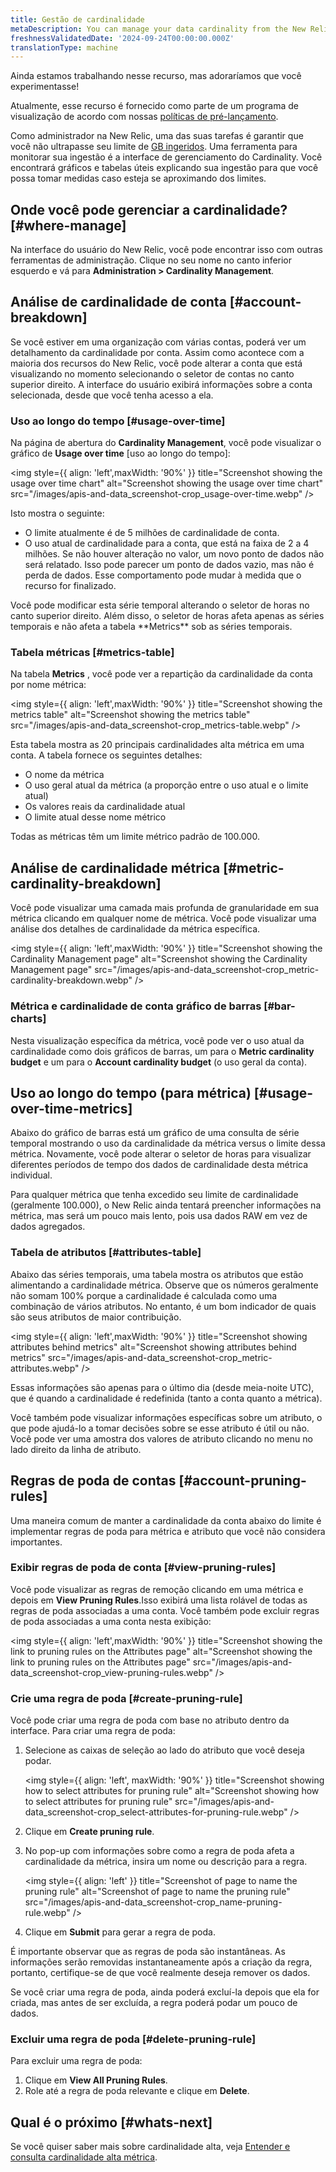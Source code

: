 ```yaml
---
title: Gestão de cardinalidade
metaDescription: You can manage your data cardinality from the New Relic UI.
freshnessValidatedDate: '2024-09-24T00:00:00.000Z'
translationType: machine
---
```


<Callout title="visualização">
  Ainda estamos trabalhando nesse recurso, mas adoraríamos que você experimentasse!

  Atualmente, esse recurso é fornecido como parte de um programa de visualização de acordo com nossas [políticas de pré-lançamento](/docs/licenses/license-information/referenced-policies/new-relic-pre-release-policy).
</Callout>

Como administrador na New Relic, uma das suas tarefas é garantir que você não ultrapasse seu limite de [GB ingeridos](/docs/licenses/license-information/product-definitions/new-relic-one-pricing-definitions/#gb-ingested). Uma ferramenta para monitorar sua ingestão é a interface de gerenciamento do Cardinality. Você encontrará gráficos e tabelas úteis explicando sua ingestão para que você possa tomar medidas caso esteja se aproximando dos limites.

## Onde você pode gerenciar a cardinalidade? [#where-manage]

Na interface do usuário do New Relic, você pode encontrar isso com outras ferramentas de administração. Clique no seu nome no canto inferior esquerdo e vá para **Administration &gt; Cardinality Management**.

## Análise de cardinalidade de conta [#account-breakdown]

Se você estiver em uma organização com várias contas, poderá ver um detalhamento da cardinalidade por conta. Assim como acontece com a maioria dos recursos do New Relic, você pode alterar a conta que está visualizando no momento selecionando o seletor de contas no canto superior direito. A interface do usuário exibirá informações sobre a conta selecionada, desde que você tenha acesso a ela.

### Uso ao longo do tempo [#usage-over-time]

Na página de abertura do **Cardinality Management**, você pode visualizar o gráfico de **Usage over time** \[uso ao longo do tempo]:

<img style={{ align: 'left',maxWidth: '90%' }} title="Screenshot showing the usage over time chart" alt="Screenshot showing the usage over time chart" src="/images/apis-and-data_screenshot-crop_usage-over-time.webp" />

Isto mostra o seguinte:

* O limite atualmente é de 5 milhões de cardinalidade de conta.
* O uso atual de cardinalidade para a conta, que está na faixa de 2 a 4 milhões. Se não houver alteração no valor, um novo ponto de dados não será relatado. Isso pode parecer um ponto de dados vazio, mas não é perda de dados. Esse comportamento pode mudar à medida que o recurso for finalizado.

<Callout variant="tip">
  Você pode modificar esta série temporal alterando o seletor de horas no canto superior direito. Além disso, o seletor de horas afeta apenas as séries temporais e não afeta a tabela **Metrics** sob as séries temporais.
</Callout>

### Tabela métricas [#metrics-table]

Na tabela **Metrics** , você pode ver a repartição da cardinalidade da conta por nome métrica:

<img style={{ align: 'left',maxWidth: '90%' }} title="Screenshot showing the metrics table" alt="Screenshot showing the metrics table" src="/images/apis-and-data_screenshot-crop_metrics-table.webp" />

Esta tabela mostra as 20 principais cardinalidades alta métrica em uma conta. A tabela fornece os seguintes detalhes:

* O nome da métrica
* O uso geral atual da métrica (a proporção entre o uso atual e o limite atual)
* Os valores reais da cardinalidade atual
* O limite atual desse nome métrico

<Callout variant="tip">
  Todas as métricas têm um limite métrico padrão de 100.000.
</Callout>

## Análise de cardinalidade métrica [#metric-cardinality-breakdown]

Você pode visualizar uma camada mais profunda de granularidade em sua métrica clicando em qualquer nome de métrica. Você pode visualizar uma análise dos detalhes de cardinalidade da métrica específica.

<img style={{ align: 'left',maxWidth: '90%' }} title="Screenshot showing the Cardinality Management page" alt="Screenshot showing the Cardinality Management page" src="/images/apis-and-data_screenshot-crop_metric-cardinality-breakdown.webp" />

### Métrica e cardinalidade de conta gráfico de barras [#bar-charts]

Nesta visualização específica da métrica, você pode ver o uso atual da cardinalidade como dois gráficos de barras, um para o **Metric cardinality budget** e um para o **Account cardinality budget** (o uso geral da conta).

## Uso ao longo do tempo (para métrica) [#usage-over-time-metrics]

Abaixo do gráfico de barras está um gráfico de uma consulta de série temporal mostrando o uso da cardinalidade da métrica versus o limite dessa métrica. Novamente, você pode alterar o seletor de horas para visualizar diferentes períodos de tempo dos dados de cardinalidade desta métrica individual.

<Callout variant="tip">
  Para qualquer métrica que tenha excedido seu limite de cardinalidade (geralmente 100.000), o New Relic ainda tentará preencher informações na métrica, mas será um pouco mais lento, pois usa dados RAW em vez de dados agregados.
</Callout>

### Tabela de atributos [#attributes-table]

Abaixo das séries temporais, uma tabela mostra os atributos que estão alimentando a cardinalidade métrica. Observe que os números geralmente não somam 100% porque a cardinalidade é calculada como uma combinação de vários atributos. No entanto, é um bom indicador de quais são seus atributos de maior contribuição.

<img style={{ align: 'left',maxWidth: '90%' }} title="Screenshot showing attributes behind metrics" alt="Screenshot showing attributes behind metrics" src="/images/apis-and-data_screenshot-crop_metric-attributes.webp" />

Essas informações são apenas para o último dia (desde meia-noite UTC), que é quando a cardinalidade é redefinida (tanto a conta quanto a métrica).

Você também pode visualizar informações específicas sobre um atributo, o que pode ajudá-lo a tomar decisões sobre se esse atributo é útil ou não. Você pode ver uma amostra dos valores de atributo clicando no menu no lado direito da linha de atributo.

## Regras de poda de contas [#account-pruning-rules]

Uma maneira comum de manter a cardinalidade da conta abaixo do limite é implementar regras de poda para métrica e atributo que você não considera importantes.

### Exibir regras de poda de conta [#view-pruning-rules]

Você pode visualizar as regras de remoção clicando em uma métrica e depois em **View Pruning Rules**.Isso exibirá uma lista rolável de todas as regras de poda associadas a uma conta. Você também pode excluir regras de poda associadas a uma conta nesta exibição:

<img style={{ align: 'left',maxWidth: '90%' }} title="Screenshot showing the link to pruning rules on the Attributes page" alt="Screenshot showing the link to pruning rules on the Attributes page" src="/images/apis-and-data_screenshot-crop_view-pruning-rules.webp" />

### Crie uma regra de poda [#create-pruning-rule]

Você pode criar uma regra de poda com base no atributo dentro da interface. Para criar uma regra de poda:

1. Selecione as caixas de seleção ao lado do atributo que você deseja podar.

   <img style={{ align: 'left', maxWidth: '90%' }} title="Screenshot showing how to select attributes for pruning rule" alt="Screenshot showing how to select attributes for pruning rule" src="/images/apis-and-data_screenshot-crop_select-attributes-for-pruning-rule.webp" />

2. Clique em **Create pruning rule**.

3. No pop-up com informações sobre como a regra de poda afeta a cardinalidade da métrica, insira um nome ou descrição para a regra.

   <img style={{ align: 'left' }} title="Screenshot of page to name the pruning rule" alt="Screenshot of page to name the pruning rule" src="/images/apis-and-data_screenshot-crop_name-pruning-rule.webp" />

4. Clique em **Submit** para gerar a regra de poda.

É importante observar que as regras de poda são instantâneas. As informações serão removidas instantaneamente após a criação da regra, portanto, certifique-se de que você realmente deseja remover os dados.

Se você criar uma regra de poda, ainda poderá excluí-la depois que ela for criada, mas antes de ser excluída, a regra poderá podar um pouco de dados.

### Excluir uma regra de poda [#delete-pruning-rule]

Para excluir uma regra de poda:

1. Clique em **View All Pruning Rules**.
2. Role até a regra de poda relevante e clique em **Delete**.

## Qual é o próximo [#whats-next]

Se você quiser saber mais sobre cardinalidade alta, veja [Entender e consulta cardinalidade alta métrica](/docs/data-apis/ingest-apis/metric-api/NRQL-high-cardinality-metrics/).